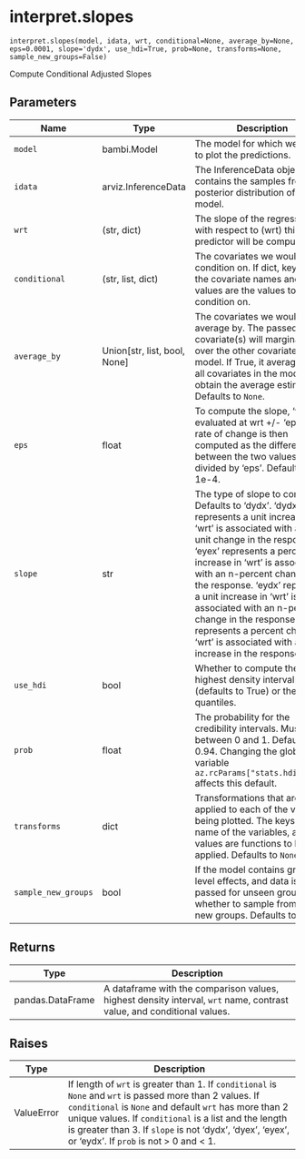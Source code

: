 # interpret.slopes { #bambi.interpret.slopes }

`interpret.slopes(model, idata, wrt, conditional=None, average_by=None, eps=0.0001, slope='dydx', use_hdi=True, prob=None, transforms=None, sample_new_groups=False)`

Compute Conditional Adjusted Slopes

## Parameters

| Name                | Type                           | Description                                                                                                                                                                                                                                                                                                                                                                                                                                                   | Default    |
|---------------------|--------------------------------|---------------------------------------------------------------------------------------------------------------------------------------------------------------------------------------------------------------------------------------------------------------------------------------------------------------------------------------------------------------------------------------------------------------------------------------------------------------|------------|
| `model`             | bambi.Model                    | The model for which we want to plot the predictions.                                                                                                                                                                                                                                                                                                                                                                                                          | _required_ |
| `idata`             | arviz.InferenceData            | The InferenceData object that contains the samples from the posterior distribution of the model.                                                                                                                                                                                                                                                                                                                                                              | _required_ |
| `wrt`               | (str, dict)                    | The slope of the regression with respect to (wrt) this predictor will be computed.                                                                                                                                                                                                                                                                                                                                                                            | _required_ |
| `conditional`       | (str, list, dict)              | The covariates we would like to condition on. If dict, keys are the covariate names and values are the values to condition on.                                                                                                                                                                                                                                                                                                                                | `None`     |
| `average_by`        | Union\[str, list, bool, None\] | The covariates we would like to average by. The passed covariate(s) will marginalize over the other covariates in the model. If True, it averages over all covariates in the model to obtain the average estimate. Defaults to `None`.                                                                                                                                                                                                                        | `None`     |
| `eps`               | float                          | To compute the slope, 'wrt' is evaluated at wrt +/- 'eps'. The rate of change is then computed as the difference between the two values divided by 'eps'. Defaults to 1e-4.                                                                                                                                                                                                                                                                                   | `0.0001`   |
| `slope`             | str                            | The type of slope to compute. Defaults to 'dydx'. 'dydx' represents a unit increase in 'wrt' is associated with an n-unit change in the response. 'eyex' represents a percentage increase in 'wrt' is associated with an n-percent change in the response. 'eydx' represents a unit increase in 'wrt' is associated with an n-percent change in the response. 'dyex' represents a percent change in 'wrt' is associated with a unit increase in the response. | `'dydx'`   |
| `use_hdi`           | bool                           | Whether to compute the highest density interval (defaults to True) or the quantiles.                                                                                                                                                                                                                                                                                                                                                                          | `True`     |
| `prob`              | float                          | The probability for the credibility intervals. Must be between 0 and 1. Defaults to 0.94. Changing the global variable `az.rcParams["stats.hdi_prob"]` affects this default.                                                                                                                                                                                                                                                                                  | `None`     |
| `transforms`        | dict                           | Transformations that are applied to each of the variables being plotted. The keys are the name of the variables, and the values are functions to be applied. Defaults to `None`.                                                                                                                                                                                                                                                                              | `None`     |
| `sample_new_groups` | bool                           | If the model contains group-level effects, and data is passed for unseen groups, whether to sample from the new groups. Defaults to `False`.                                                                                                                                                                                                                                                                                                                  | `False`    |

## Returns

| Type             | Description                                                                                                           |
|------------------|-----------------------------------------------------------------------------------------------------------------------|
| pandas.DataFrame | A dataframe with the comparison values, highest density interval, `wrt` name, contrast value, and conditional values. |

## Raises

| Type       | Description                                                                                                                                                                                                                                                                                                                          |
|------------|--------------------------------------------------------------------------------------------------------------------------------------------------------------------------------------------------------------------------------------------------------------------------------------------------------------------------------------|
| ValueError | If length of `wrt` is greater than 1. If `conditional` is `None` and `wrt` is passed more than 2 values. If `conditional` is `None` and default `wrt` has more than 2 unique values. If `conditional` is a list and the length is greater than 3. If `slope` is not 'dydx', 'dyex', 'eyex', or 'eydx'. If `prob` is not > 0 and < 1. |